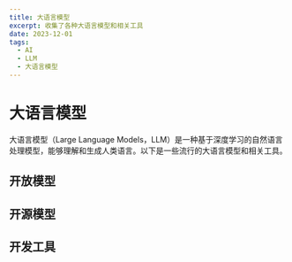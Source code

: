 ```yaml
---
title: 大语言模型
excerpt: 收集了各种大语言模型和相关工具
date: 2023-12-01
tags:
  - AI
  - LLM
  - 大语言模型
---
```


# 大语言模型

大语言模型（Large Language Models，LLM）是一种基于深度学习的自然语言处理模型，能够理解和生成人类语言。以下是一些流行的大语言模型和相关工具。

## 开放模型

<ResourceGrid>
  <ResourceCard 
    title="ChatGPT" 
    description="OpenAI 开发的对话式大语言模型" 
    url="https://chat.openai.com" 
    icon="🤖" 
    tags={["OpenAI", "对话", "AI助手"]}
    featured
  />
  <ResourceCard 
    title="Claude" 
    description="Anthropic 开发的对话式大语言模型" 
    url="https://claude.ai" 
    icon="🧠" 
    tags={["Anthropic", "对话", "AI助手"]}
    featured
  />
  <ResourceCard 
    title="Gemini" 
    description="Google 开发的多模态大语言模型" 
    url="https://gemini.google.com" 
    icon="🌐" 
    tags={["Google", "多模态", "AI助手"]}
  />
</ResourceGrid>

## 开源模型

<ResourceGrid>
  <ResourceCard 
    title="Llama" 
    description="Meta 开发的开源大语言模型" 
    url="https://llama.meta.com" 
    icon="🦙" 
    tags={["Meta", "开源", "自部署"]}
  />
  <ResourceCard 
    title="Mistral" 
    description="高性能开源大语言模型" 
    url="https://mistral.ai" 
    icon="🌪️" 
    tags={["开源", "高性能", "自部署"]}
  />
  <ResourceCard 
    title="Hugging Face" 
    description="AI 社区和模型库" 
    url="https://huggingface.co" 
    icon="🤗" 
    tags={["模型库", "社区", "开源"]}
  />
</ResourceGrid>

## 开发工具

<ResourceGrid>
  <ResourceCard 
    title="LangChain" 
    description="构建 LLM 应用的框架" 
    url="https://www.langchain.com" 
    icon="🔗" 
    tags={["框架", "开发", "应用"]}
  />
  <ResourceCard 
    title="OpenAI API" 
    description="OpenAI 模型的 API 接口" 
    url="https://platform.openai.com" 
    icon="🔌" 
    tags={["API", "开发", "集成"]}
  />
  <ResourceCard 
    title="LlamaIndex" 
    description="大型语言模型的数据框架" 
    url="https://www.llamaindex.ai" 
    icon="📚" 
    tags={["数据处理", "索引", "RAG"]}
  />
</ResourceGrid>
